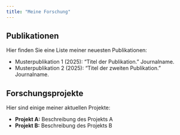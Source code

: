 ```yaml
---
title: "Meine Forschung"
---
```


## Publikationen

Hier finden Sie eine Liste meiner neuesten Publikationen:

* Musterpublikation 1 (2025): "Titel der Publikation." Journalname.
* Musterpublikation 2 (2025): "Titel der zweiten Publikation." Journalname.

## Forschungsprojekte

Hier sind einige meiner aktuellen Projekte:

* **Projekt A:** Beschreibung des Projekts A
* **Projekt B:** Beschreibung des Projekts B
